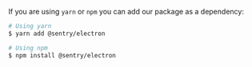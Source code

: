 If you are using `yarn` or `npm` you can add our package as a dependency:

```bash
# Using yarn
$ yarn add @sentry/electron

# Using npm
$ npm install @sentry/electron
```

